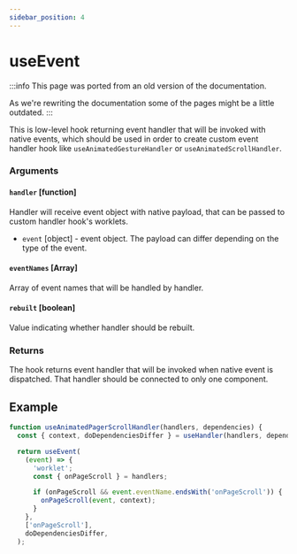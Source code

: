```yaml
---
sidebar_position: 4
---
```


# useEvent

:::info
This page was ported from an old version of the documentation.

As we're rewriting the documentation some of the pages might be a little outdated.
:::

This is low-level hook returning event handler that will be invoked with native events, which should be used in order to create custom event handler hook like `useAnimatedGestureHandler` or `useAnimatedScrollHandler`.

### Arguments

#### `handler` [function]

Handler will receive event object with native payload, that can be passed to custom handler hook's worklets.

- `event` [object] - event object.
  The payload can differ depending on the type of the event.

#### `eventNames` [Array]

Array of event names that will be handled by handler.

#### `rebuilt` [boolean]

Value indicating whether handler should be rebuilt.

### Returns

The hook returns event handler that will be invoked when native event is dispatched. That handler should be connected to only one component.

## Example

```js
function useAnimatedPagerScrollHandler(handlers, dependencies) {
  const { context, doDependenciesDiffer } = useHandler(handlers, dependencies);

  return useEvent(
    (event) => {
      'worklet';
      const { onPageScroll } = handlers;

      if (onPageScroll && event.eventName.endsWith('onPageScroll')) {
        onPageScroll(event, context);
      }
    },
    ['onPageScroll'],
    doDependenciesDiffer,
  );
```
